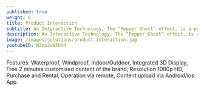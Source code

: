 ---
published: true
weight: 6
title: Product Interaction
subtitle: An Interactive Technology, The “Pepper Ghost” effect, is a powerful way to showcase your product.
description: An Interactive Technology, The “Pepper Ghost” effect, is a powerful way to showcase your product. It is a mixed reality display designed to present products in combination with free floating holographic elements.
image: /images/solutions/product-interaction.jpg
youtubeID: N3zu2sNFhY4
---

Features: Waterproof, Windproof, Indoor/Outdoor, Integrated 3D Display, Free 2 minutes customised content of the brand, Resolution 1080p HD, Purchase and Rental, Operation via remote, Content upload via Android/ios App.

